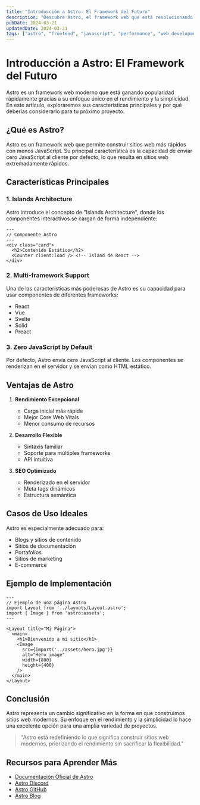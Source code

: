 ---
title: "Introducción a Astro: El Framework del Futuro"
description: "Descubre Astro, el framework web que está revolucionando la forma en que construimos sitios web modernos y rápidos."
pubDate: 2024-03-21
updatedDate: 2024-03-21
tags: ["astro", "frontend", "javascript", "performance", "web development"]
---

# Introducción a Astro: El Framework del Futuro

Astro es un framework web moderno que está ganando popularidad rápidamente gracias a su enfoque único en el rendimiento y la simplicidad. En este artículo, exploraremos sus características principales y por qué deberías considerarlo para tu próximo proyecto.

## ¿Qué es Astro?

Astro es un framework web que permite construir sitios web más rápidos con menos JavaScript. Su principal característica es la capacidad de enviar cero JavaScript al cliente por defecto, lo que resulta en sitios web extremadamente rápidos.

## Características Principales

### 1. Islands Architecture

Astro introduce el concepto de "Islands Architecture", donde los componentes interactivos se cargan de forma independiente:

```astro
---
// Componente Astro
---
<div class="card">
  <h2>Contenido Estático</h2>
  <Counter client:load /> <!-- Island de React -->
</div>
```

### 2. Multi-framework Support

Una de las características más poderosas de Astro es su capacidad para usar componentes de diferentes frameworks:

- React
- Vue
- Svelte
- Solid
- Preact

### 3. Zero JavaScript by Default

Por defecto, Astro envía cero JavaScript al cliente. Los componentes se renderizan en el servidor y se envían como HTML estático.

## Ventajas de Astro

1. **Rendimiento Excepcional**
   - Carga inicial más rápida
   - Mejor Core Web Vitals
   - Menor consumo de recursos

2. **Desarrollo Flexible**
   - Sintaxis familiar
   - Soporte para múltiples frameworks
   - API intuitiva

3. **SEO Optimizado**
   - Renderizado en el servidor
   - Meta tags dinámicos
   - Estructura semántica

## Casos de Uso Ideales

Astro es especialmente adecuado para:

- Blogs y sitios de contenido
- Sitios de documentación
- Portafolios
- Sitios de marketing
- E-commerce

## Ejemplo de Implementación

```astro
---
// Ejemplo de una página Astro
import Layout from '../layouts/Layout.astro';
import { Image } from 'astro:assets';
---

<Layout title="Mi Página">
  <main>
    <h1>Bienvenido a mi sitio</h1>
    <Image
      src={import('../assets/hero.jpg')}
      alt="Hero image"
      width={800}
      height={400}
    />
  </main>
</Layout>
```

## Conclusión

Astro representa un cambio significativo en la forma en que construimos sitios web modernos. Su enfoque en el rendimiento y la simplicidad lo hace una excelente opción para una amplia variedad de proyectos.

> "Astro está redefiniendo lo que significa construir sitios web modernos, priorizando el rendimiento sin sacrificar la flexibilidad."

## Recursos para Aprender Más

- [Documentación Oficial de Astro](https://docs.astro.build)
- [Astro Discord](https://astro.build/chat)
- [Astro GitHub](https://github.com/withastro/astro)
- [Astro Blog](https://astro.build/blog) 